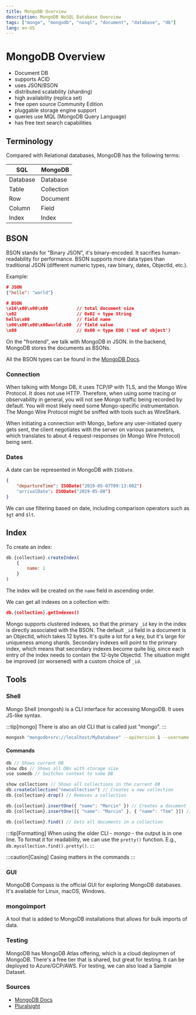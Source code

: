 ```yaml
---
title: MongoDB Overview
description: MongoDB NoSQL Database Overview
tags: ["mongo", "mongodb", "nosql", "document", "database", "db"]
lang: en-US
---
```



# MongoDB Overview

- Document DB
- supports ACID
- uses JSON/BSON
- distributed scalability (sharding)
- high availability (replica set)
- free open source Community Edition
- pluggable storage engine support
- queries use MQL (MongoDB Query Language)
- has free text search capabilities

## Terminology

Compared with Relational databases, MongoDB has the following terms:

| SQL      | MongoDB    |
| -------- | ---------- |
| Database | Database   |
| Table    | Collection |
| Row      | Document   |
| Column   | Field      |
| Index    | Index      |

## BSON

BSON stands for "Binary JSON", it's binary-encoded. It sacrifies
human-readability for performance. BSON supports more data types than
traditional JSON (different numeric types, raw binary, dates, ObjectId, etc.).

Example:

```json
# JSON
{"hello": "world"}

# BSON
\x16\x00\x00\x00           // total document size
\x02                       // 0x02 = type String
hello\x00                  // field name
\x06\x00\x00\x00world\x00  // field value
\x00                       // 0x00 = type EOO ('end of object')
```

On the "frontend", we talk with MongoDB in JSON. In the backend, MongoDB stores
the documents as BSONs.

All the BSON types can be found in the [MongoDB
Docs](https://www.mongodb.com/docs/manual/reference/bson-types/).

### Connection

When talking with Mongo DB, it uses TCP/IP with TLS, and the Mongo Wire Protocol. It does not use
HTTP. Therefore, when using some tracing or observability in general, you will not see Mongo traffic
being recorded by default. You will most likely need some Mongo-specific instrumentation.
The Mongo Wire Protocol might be sniffed with tools such as WireShark.

When initiating a connection with Mongo, before any user-initiated query gets sent, the client
negotiates with the server on various parameters, which translates to about 4 request-responses (in
Mongo Wire Protocol) being sent.

### Dates

A date can be represented in MongoDB with `ISODate`.

```json
{
    "departureTime": ISODate("2019-05-07T09:13:00Z")
    "arrivalDate": ISODate("2019-05-08")
}
```

We can use filtering based on date, including comparison operators such as
`$gt` and `$lt`.

## Index

To create an index:

```js
db.{collection}.createIndex(
    {
        name: 1
    }
)
```

The index will be created on the `name` field in ascending order.

We can get all indexes on a collection with:

```json
db.{collection}.getIndexes()
```

Mongo supports clustered indexes, so that the primary `_id` key in the index is directly associated
with the BSON. The default `_id` field in a document is an ObjectId, which takes 12 bytes. It's
quite a lot for a key, but it's large for uniqueness among shards. Secondary indexes will point
to the primary index, which means that secondary indexes become quite big, since each entry of the
index needs to contain the 12-byte ObjectId. The situation might be improved (or worsened) with a
custom choice of `_id`.

## Tools

### Shell

Mongo Shell (mongosh) is a CLI interface for accessing MongoDB. It uses JS-like
syntax.

:::tip[mongo]
There is also an old CLI that is called just "mongo".
:::

```sh
mongosh "mongodb+srv://localhost/MyDatabase" --apiVersion 1 --username "myuser" --password "mypass"
```

#### Commands

```js
db // Shows current DB
show dbs // Shows all DBs with storage size
use somedb // Switches context to some DB

show collections // Shows all collections in the current DB
db.createCollection("newcollection") // Creates a new collection
db.{collection}.drop() // Removes a collection

db.{collection}.insertOne({ "name": "Marcin" }) // Creates a document
db.{collection}.insertOne([{ "name": "Marcin" }, { "name": "Tom" }]) // Creates documents

db.{collection}.find() // Gets all documents in a collection

```

:::tip[Formatting]
When using the older CLI - _mongo_ - the output is in one line. To format it for
readability, we can use the `pretty()` function. E.g.,
`db.mycollection.find().pretty()`.
:::

:::caution[Casing]
Casing matters in the commands
:::

### GUI

MongoDB Compass is the official GUI for exploring MongoDB databases. It's
available for Linux, macOS, Windows.

### mongoimport

A tool that is added to MongoDB installations that allows for bulk imports of
data.

### Testing

MongoDB has MongoDB Atlas offering, which is a cloud deploymen of MongoDB.
There's a free tier that is shared, but great for testing. It can be deployed to
Azure/GCP/AWS. For testing, we can also load a Sample Dataset.

### Sources

- [MongoDB Docs](https://www.mongodb.com/docs/)
- [Pluralsight](https://app.pluralsight.com/paths/skill/querying-and-modifying-data-in-mongodb)

